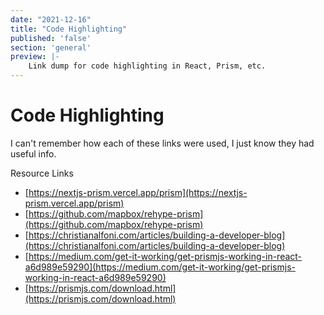 ```yaml
---
date: "2021-12-16"
title: "Code Highlighting"
published: 'false'
section: 'general'
preview: |-
    Link dump for code highlighting in React, Prism, etc.
---
```


# Code Highlighting

I can't remember how each of these links were used, I just know they had useful info.

Resource Links

- [https://nextjs-prism.vercel.app/prism](https://nextjs-prism.vercel.app/prism)
- [https://github.com/mapbox/rehype-prism](https://github.com/mapbox/rehype-prism)
- [https://christianalfoni.com/articles/building-a-developer-blog](https://christianalfoni.com/articles/building-a-developer-blog)
- [https://medium.com/get-it-working/get-prismjs-working-in-react-a6d989e59290](https://medium.com/get-it-working/get-prismjs-working-in-react-a6d989e59290)
- [https://prismjs.com/download.html](https://prismjs.com/download.html)